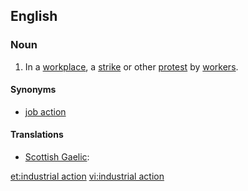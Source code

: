 ==English==
{{wikipedia}}

===Noun===
{{en-noun|sg=[[industrial]] [[action]]}}

# {{chiefly|British}} In a [[workplace]], a [[strike]] or other [[protest]] by [[worker]]s.

====Synonyms====
* [[job action]]

====Translations====
{{trans-top|strike}}
* [[Scottish Gaelic]]: {{t-|gd|stailc|f|xs=Scottish Gaelic}}
{{trans-mid}}
{{trans-bottom}}

[[et:industrial action]]
[[vi:industrial action]]